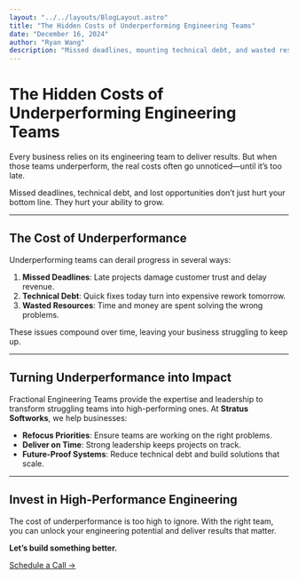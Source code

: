 ```yaml
---
layout: "../../layouts/BlogLayout.astro"
title: "The Hidden Costs of Underperforming Engineering Teams"
date: "December 16, 2024"
author: "Ryan Wang"
description: "Missed deadlines, mounting technical debt, and wasted resources are just the surface-level impacts of underperforming engineering teams. These hidden costs stall growth and erode opportunities. Fractional Engineering Teams offer the expertise and leadership to refocus priorities, deliver on time, and build scalable, future-proof systems."
---
```


# The Hidden Costs of Underperforming Engineering Teams

Every business relies on its engineering team to deliver results. But when those teams underperform, the real costs often go unnoticed—until it’s too late.

Missed deadlines, technical debt, and lost opportunities don’t just hurt your bottom line. They hurt your ability to grow.

---

## The Cost of Underperformance

Underperforming teams can derail progress in several ways:

1. **Missed Deadlines**: Late projects damage customer trust and delay revenue.
2. **Technical Debt**: Quick fixes today turn into expensive rework tomorrow.
3. **Wasted Resources**: Time and money are spent solving the wrong problems.

These issues compound over time, leaving your business struggling to keep up.

---

## Turning Underperformance into Impact

Fractional Engineering Teams provide the expertise and leadership to transform struggling teams into high-performing ones. At **Stratus Softworks**, we help businesses:

- **Refocus Priorities**: Ensure teams are working on the right problems.
- **Deliver on Time**: Strong leadership keeps projects on track.
- **Future-Proof Systems**: Reduce technical debt and build solutions that scale.

---

## Invest in High-Performance Engineering

The cost of underperformance is too high to ignore. With the right team, you can unlock your engineering potential and deliver results that matter.

**Let’s build something better.**

[Schedule a Call →](https://calendly.com/ryan-stratussoftworks/30min?month=2024-12)
